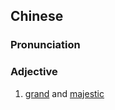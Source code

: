 {{also|伟懋}}
==Chinese==
{{zh-forms|s=伟懋}}

===Pronunciation===
{{zh-pron
|m=wěimào
|cat=a
}}

===Adjective===
{{zh-adj}}

# {{lb|zh|archaic}} [[grand]] and [[majestic]]